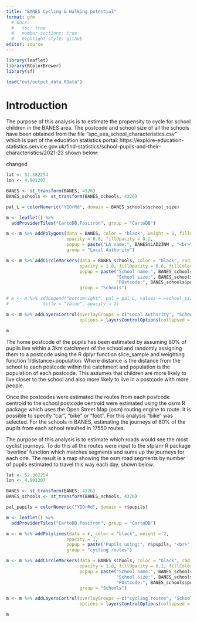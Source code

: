 ```yaml
---
title: "BANES Cycling & Walking potential"
format: gfm
  # docx:
  #   toc: true
  #   number-sections: true
  #   highlight-style: github
editor: source
---
```


```r

library(leaflet)
library(RColorBrewer)
library(sf)

load("out/output_data.RData")

```

# Introduction
The purpose of this analysis is to estimate the propensity to cycle for school children in the BANES area. The postcode and school size of all the schools have been obtained from the file "spc_ees_school_characteristics.csv" which is part of the education statistics portal: https://explore-education-statistics.service.gov.uk/find-statistics/school-pupils-and-their-characteristics/2021-22 shown below:

changed

```r


lat <- 52.382254
lon <- 4.901207

BANES <- st_transform(BANES, 4326)
BANES_schools <- st_transform(BANES_schools, 4326)

pal_L = colorNumeric("YIOrRd", domain = BANES_schools$school_size)

m <- leaflet() %>% 
  addProviderTiles("CartoDB.Positron", group = "CartoDB")

m <- m %>% addPolygons(data = BANES, color = "black", weight = 1, fillColor = "grey",
                       opacity = 0.8, fillOpacity = 0.2,
                       popup = paste("LA name:", BANES$LAD23NM , "<br>"),
                       group = "Local Authority")

m <- m %>% addCircleMarkers(data = BANES_schools, color = "black", radius = 4, weight = 0.2,
                            opacity = 1.0, fillOpacity = 0.6, fillColor = ~pal_L(school_size),
                            popup = paste("School name:", BANES_schools$school_name, "<br>",
                                          "School size:", BANES_schools$school_size, "<br>",
                                          "POstcode:", BANES_schools$postcode, "<br>"),
                            group = "Schools")

# m <- m %>% addLegend("bottomright", pal = pal_L, values = ~school_size,
#             title = "Value", opacity = 1)

m <- m %>% addLayersControl(overlayGroups = c("Local Authority", "Schools"),
                            options = layersControlOptions(collapsed = FALSE), position = "topright")

m

```

The home postcode of the pupils has been estimated by assuming 80% of pupils live within a 3km catchment of the school and randomly assigning them to a postcode using the R dplyr function slice_sample and weighting function 1/distance+population. Where distance is the distance from the school to each postcode within the catchment and population is the population of each postcode. This assumes that children are more likely to live closer to the school and also more likely to live in a postcode with more people.

Once the postcodes were estimated the routes from each postcode centroid to the school postcode centroid were estimated using the osrm R package which uses the Open Street Map (osm) routing engine to route. It is possible to specify "car", "bike" or "foot". For this analysis "bike" was selected. For the schools in BANES, estimating the journeys of 80% of the pupils from each school resulted in 17550 routes.

The purpose of this analysis is to estimate which roads would see the most cyclist journeys. To do this all the routes were input to the stplanr R package 'overline' function which matches segments and sums up the journeys for each one. The result is a map showing the osm road segments by number of pupils estimated to travel this way each day, shown below.

```r


lat <- 52.382254
lon <- 4.901207

BANES <- st_transform(BANES, 4326)
BANES_schools <- st_transform(BANES_schools, 4326)

pal_pupils = colorNumeric("YIOrRd", domain = r$pupils)

m <- leaflet() %>% 
  addProviderTiles("CartoDB.Positron", group = "CartoDB")

m <- m %>% addPolylines(data = r, color = "black", weight = 2,
                       opacity = 1,
                       popup = paste("Pupils using:", r$pupils, "<br>"),
                       group = "cycling routes")

m <- m %>% addCircleMarkers(data = BANES_schools, color = "black", radius = 4,
                            opacity = 1.0, fillOpacity = 0.2, fillColor = ~pal_L(BANES_schools$school_size),
                            popup = paste("School name:", BANES_schools$school_name, "<br>",
                                          "School size:", BANES_schools$school_size, "<br>",
                                          "POstcode:", BANES_schools$postcode, "<br>"),
                            group = "Schools")

m <- m %>% addLayersControl(overlayGroups = c("cycling routes", "Schools"),
                            options = layersControlOptions(collapsed = FALSE), position = "topright")

m

```
